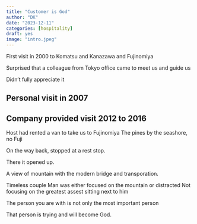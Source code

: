 ```yaml
---
title: "Customer is God"
author: "DK"
date: "2023-12-11"
categories: [hospitality]
draft: yes
image: "intro.jpeg"
---
```


First visit in 2000 to Komatsu and Kanazawa and Fujinomiya

Surprised that a colleague from Tokyo office came to meet us and guide us

Didn't fully appreciate it

## Personal visit in 2007




## Company provided visit 2012 to 2016

Host had rented a van to take us to Fujinomiya
The pines by the seashore, no Fuji

On the way back, stopped at a rest stop.

There it opened up.

A view of mountain with the modern bridge and transporation.

Timeless couple
Man was either focused on the mountain or distracted 
Not focusing on the greatest assest sitting next to him

The person you are with is not only the most important person

That person is trying and will become God.


